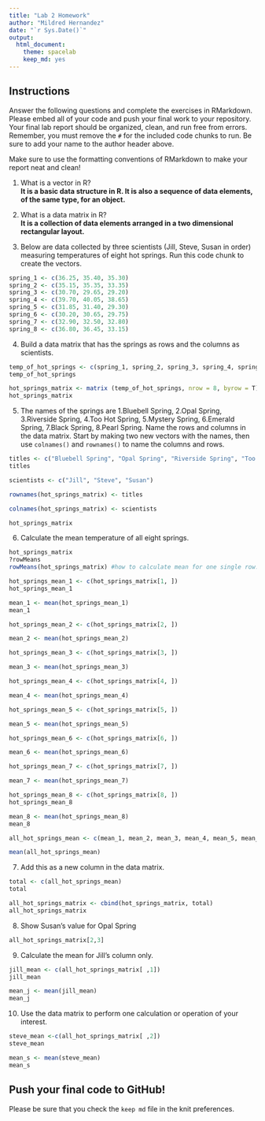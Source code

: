 ```yaml
---
title: "Lab 2 Homework"
author: "Mildred Hernandez"
date: "`r Sys.Date()`"
output:
  html_document: 
    theme: spacelab
    keep_md: yes
---
```


## Instructions
Answer the following questions and complete the exercises in RMarkdown. Please embed all of your code and push your final work to your repository. Your final lab report should be organized, clean, and run free from errors. Remember, you must remove the `#` for the included code chunks to run. Be sure to add your name to the author header above.  

Make sure to use the formatting conventions of RMarkdown to make your report neat and clean!  

1. What is a vector in R?  
**It is a basic data structure in R. It is also a sequence of data elements, of the same type, for an object.**

2. What is a data matrix in R?  
**It is a collection of data elements arranged in a two dimensional rectangular layout.**

3. Below are data collected by three scientists (Jill, Steve, Susan in order) measuring temperatures of eight hot springs. Run this code chunk to create the vectors.  
```r
spring_1 <- c(36.25, 35.40, 35.30)
spring_2 <- c(35.15, 35.35, 33.35)
spring_3 <- c(30.70, 29.65, 29.20)
spring_4 <- c(39.70, 40.05, 38.65)
spring_5 <- c(31.85, 31.40, 29.30)
spring_6 <- c(30.20, 30.65, 29.75)
spring_7 <- c(32.90, 32.50, 32.80)
spring_8 <- c(36.80, 36.45, 33.15)
```

4. Build a data matrix that has the springs as rows and the columns as scientists.  
```r
temp_of_hot_springs <- c(spring_1, spring_2, spring_3, spring_4, spring_5, spring_6, spring_7, spring_8)
temp_of_hot_springs
```
```r
hot_springs_matrix <- matrix (temp_of_hot_springs, nrow = 8, byrow = T)
hot_springs_matrix
```

5. The names of the springs are 1.Bluebell Spring, 2.Opal Spring, 3.Riverside Spring, 4.Too Hot Spring, 5.Mystery Spring, 6.Emerald Spring, 7.Black Spring, 8.Pearl Spring. Name the rows and columns in the data matrix. Start by making two new vectors with the names, then use `colnames()` and `rownames()` to name the columns and rows.
```r
titles <- c("Bluebell Spring", "Opal Spring", "Riverside Spring", "Too Hot Spring", "Mystery Spring", "Emerald Spring", "Black Spring", "Pearl Spring")
titles
```
```r
scientists <- c("Jill", "Steve", "Susan")
```

```r
rownames(hot_springs_matrix) <- titles
```

```r
colnames(hot_springs_matrix) <- scientists
```

```r
hot_springs_matrix
```

6. Calculate the mean temperature of all eight springs.
```r
hot_springs_matrix
?rowMeans
rowMeans(hot_springs_matrix) #how to calculate mean for one single row.
```

```r
hot_springs_mean_1 <- c(hot_springs_matrix[1, ])
hot_springs_mean_1
```
```r
mean_1 <- mean(hot_springs_mean_1)
mean_1
```
```r
hot_springs_mean_2 <- c(hot_springs_matrix[2, ])
```

```r
mean_2 <- mean(hot_springs_mean_2)
```

```r
hot_springs_mean_3 <- c(hot_springs_matrix[3, ])
```

```r
mean_3 <- mean(hot_springs_mean_3)
```

```r
hot_springs_mean_4 <- c(hot_springs_matrix[4, ])
```

```r
mean_4 <- mean(hot_springs_mean_4)
```

```r
hot_springs_mean_5 <- c(hot_springs_matrix[5, ])
```

```r
mean_5 <- mean(hot_springs_mean_5)
```

```r
hot_springs_mean_6 <- c(hot_springs_matrix[6, ])
```

```r
mean_6 <- mean(hot_springs_mean_6)
```

```r
hot_springs_mean_7 <- c(hot_springs_matrix[7, ])
```

```r
mean_7 <- mean(hot_springs_mean_7)
```

```r
hot_springs_mean_8 <- c(hot_springs_matrix[8, ])
hot_springs_mean_8
```

```r
mean_8 <- mean(hot_springs_mean_8)
mean_8
```

```r
all_hot_springs_mean <- c(mean_1, mean_2, mean_3, mean_4, mean_5, mean_6, mean_7, mean_8)
```

```r
mean(all_hot_springs_mean)
```

7. Add this as a new column in the data matrix.  
```r
total <- c(all_hot_springs_mean)
total
```
```r
all_hot_springs_matrix <- cbind(hot_springs_matrix, total)
all_hot_springs_matrix
```

8. Show Susan's value for Opal Spring 
```r
all_hot_springs_matrix[2,3]
```

9. Calculate the mean for Jill's column only.  
```r
jill_mean <- c(all_hot_springs_matrix[ ,1])
jill_mean
```
```r
mean_j <- mean(jill_mean)
mean_j
```

10. Use the data matrix to perform one calculation or operation of your interest.
```r
steve_mean <-c(all_hot_springs_matrix[ ,2])
steve_mean
```
```r
mean_s <- mean(steve_mean)
mean_s
```

## Push your final code to GitHub!
Please be sure that you check the `keep md` file in the knit preferences.  